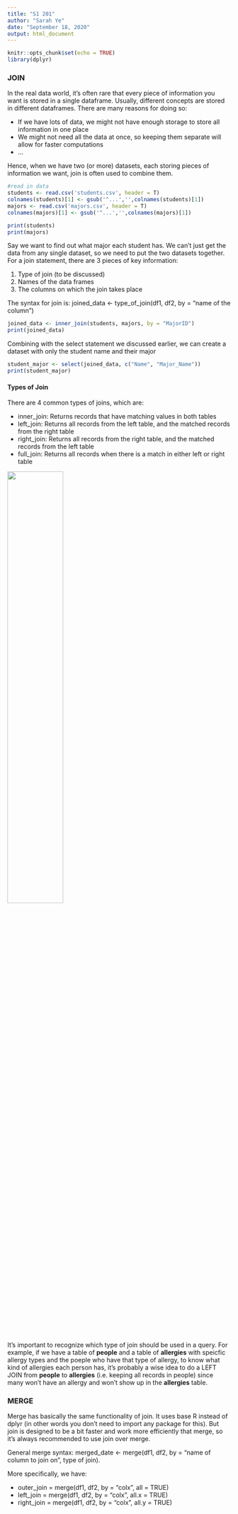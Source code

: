 ---
title: "S1 201"
author: "Sarah Ye"
date: "September 18, 2020"
output: html_document
---

```{r setup, include=FALSE}
knitr::opts_chunk$set(echo = TRUE)
library(dplyr)
```


### JOIN
In the real data world, it's often rare that every piece of information you want is stored in a single dataframe. Usually, different concepts are stored in different dataframes. There are many reasons for doing so:

* If we have lots of data, we might not have enough storage to store all information in one place
* We might not need all the data at once, so keeping them separate will allow for faster computations
* ...

Hence, when we have two (or more) datasets, each storing pieces of information we want, join is often used to combine them.

```{r data, echo = F}
#read in data
students <- read.csv('students.csv', header = T)
colnames(students)[1] <- gsub('^...','',colnames(students)[1])
majors <- read.csv('majors.csv', header = T)
colnames(majors)[1] <- gsub('^...','',colnames(majors)[1])
```

```{r print}
print(students)
print(majors)
```

Say we want to find out what major each student has. We can't just get the data from any single dataset, so we need to put the two datasets together. For a join statement, there are 3 pieces of key information:

1. Type of join (to be discussed)
2. Names of the data frames
3. The columns on which the join takes place

The syntax for join is: 
joined_data <- type_of_join(df1, df2, by = "name of the column")

```{r join}
joined_data <- inner_join(students, majors, by = "MajorID")
print(joined_data)
```

Combining with the select statement we discussed earlier, we can create a dataset with only the student name and their major

```{r major}
student_major <- select(joined_data, c("Name", "Major_Name"))
print(student_major)
```

#### Types of Join
There are 4 common types of joins, which are: 

* inner_join: Returns records that have matching values in both tables
* left_join: Returns all records from the left table, and the matched records from the right table
* right_join: Returns all records from the right table, and the matched records from the left table
* full_join: Returns all records when there is a match in either left or right table

![](https://d33wubrfki0l68.cloudfront.net/aeab386461820b029b7e7606ccff1286f623bae1/ef0d4/diagrams/join-venn.png){width=50%}


It's important to recognize which type of join should be used in a query. For example, if we have a table of __people__ and a table of __allergies__ with speicfic allergy types and the poeple who have that type of allergy, to know what kind of allergies each person has, it's probably a wise idea to do a LEFT JOIN from __people__ to __allergies__ (i.e. keeping all records in people) since many won't have an allergy and won't show up in the __allergies__ table.


### MERGE
Merge has basically the same functionality of join. It uses base R instead of dplyr (in other words you don't need to import any package for this). But join is designed to be a bit faster and work more efficiently that merge, so it's always recommended to use join over merge.

General merge syntax:
merged_date <- merge(df1, df2, by = "name of column to join on", type of join).

More specifically, we have:

* outer_join = merge(df1, df2, by = "colx", all = TRUE)
* left_join = merge(df1, df2, by = "colx", all.x = TRUE)    
* right_join = merge(df1, df2, by = "colx", all.y = TRUE)
